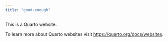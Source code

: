 ```yaml
---
title: "good-enough"
---
```


This is a Quarto website.

To learn more about Quarto websites visit <https://quarto.org/docs/websites>.
